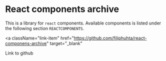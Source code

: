 
<Meta title="Introduction" />

# React components archive

This is a library for `react` components. Available components is listed under the following section `REACTCOMPONENTS`.

<a
  className="link-item"
  href="https://github.com/filiphuhta/react-componens-archive"
  target="_blank"
>
  Link to github
</a>
